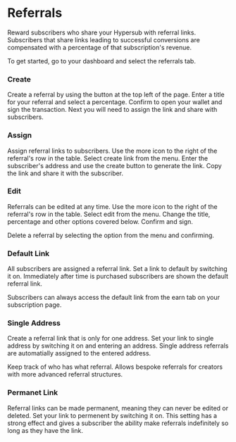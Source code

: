 # Referrals

Reward subscribers who share your Hypersub with referral links. Subscribers that share links leading to successful conversions are compensated with a percentage of that subscription's revenue.

To get started, go to your dashboard and select the referrals tab.

### Create

Create a referral by using the button at the top left of the page. Enter a title for your referral and select a percentage. Confirm to open your wallet and sign the transaction. Next you will need to assign the link and share with subscribers.

### Assign

Assign referral links to subscribers. Use the more icon to the right of the referral's row in the table. Select create link from the menu. Enter the subscriber's address and use the create button to generate the link. Copy the link and share it with the subscriber.

### Edit

Referrals can be edited at any time. Use the more icon to the right of the referral's row in the table. Select edit from the menu. Change the title, percentage and other options covered below. Confirm and sign.

Delete a referral by selecting the option from the menu and confirming.

### Default Link

All subscribers are assigned a referral link. Set a link to default by switching it on. Immediately after time is purchased subscribers are shown the default referral link.

Subscribers can always access the default link from the earn tab on your subscription page.

### Single Address

Create a referral link that is only for one address. Set your link to single address by switching it on and entering an address. Single address referrals are automatially assigned to the entered address.

Keep track of who has what referral. Allows bespoke referrals for creators with more advanced referral structures.

### Permanet Link

Referral links can be made permanent, meaning they can never be edited or deleted. Set your link to permenent by switching it on. This setting has a strong effect and gives a subscriber the ability make referrals indefinitely so long as they have the link. 
